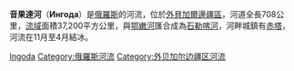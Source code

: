 '''音果達河'''（'''Ингода'''）是[[俄羅斯|俄羅斯]]的河流，位於[[外貝加爾邊疆區|外貝加爾邊疆區]]，河道全長708公里，[[流域|流域]]面積37,200平方公里，與[[鄂嫩河|鄂嫩河]]匯合成為[[石勒喀河|石勒喀河]]，河畔城鎮有[[赤塔|赤塔]]，河流在11月至4月結冰。

{{DEFAULTSORT:Ингода}}
[[Category:黑龍江水系|Ingoda]]
[[Category:俄羅斯河流|Category:俄羅斯河流]]
[[Category:外贝加尔边疆区河流|Category:外贝加尔边疆区河流]]

{{俄羅斯地理小作品}}